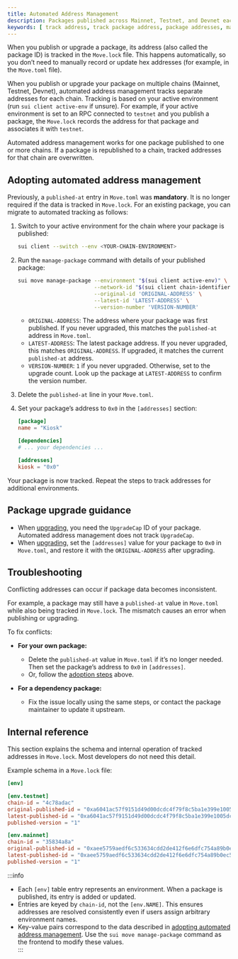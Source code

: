 ```yaml
---
title: Automated Address Management
description: Packages published across Mainnet, Testnet, and Devnet each have different addresses. Automated address management tracks these addresses for you.
keywords: [ track address, track package address, package addresses, managing package addresses, managing addresses, tracking addresses, tracking packages, tracking mainnet address, track mainnet address, track testnet address, tracking testnet address, track devnet address, tracking devnet address, conflicting addresses, conflicting package addresses ] 
---
```


When you publish or upgrade a package, its address (also called the package ID) is tracked in the `Move.lock` file. This happens automatically, so you don’t need to manually record or update hex addresses (for example, in the `Move.toml` file).  

When you publish or upgrade your package on multiple chains (Mainnet, Testnet, Devnet), automated address management tracks separate addresses for each chain. Tracking is based on your active environment (run `sui client active-env` if unsure). For example, if your active environment is set to an RPC connected to `testnet` and you publish a package, the `Move.lock` records the address for that package and associates it with `testnet`.  

Automated address management works for one package published to one or more chains. If a package is republished to a chain, tracked addresses for that chain are overwritten.

## Adopting automated address management

Previously, a `published-at` entry in `Move.toml` was **mandatory**. It is no longer required if the data is tracked in `Move.lock`. For an existing package, you can migrate to automated tracking as follows:

1. Switch to your active environment for the chain where your package is published:  

   ```sh
   sui client --switch --env <YOUR-CHAIN-ENVIRONMENT>
   ```

2. Run the `manage-package` command with details of your published package:  

   ```sh
   sui move manage-package --environment "$(sui client active-env)" \
                           --network-id "$(sui client chain-identifier)" \
                           --original-id 'ORIGINAL-ADDRESS' \
                           --latest-id 'LATEST-ADDRESS' \
                           --version-number 'VERSION-NUMBER'
   ```

   - `ORIGINAL-ADDRESS`: The address where your package was first published. If you never upgraded, this matches the `published-at` address in `Move.toml`.  
   - `LATEST-ADDRESS`: The latest package address. If you never upgraded, this matches `ORIGINAL-ADDRESS`. If upgraded, it matches the current `published-at` address.  
   - `VERSION-NUMBER`: `1` if you never upgraded. Otherwise, set to the upgrade count. Look up the package at `LATEST-ADDRESS` to confirm the version number.  

3. Delete the `published-at` line in your `Move.toml`.  
4. Set your package’s address to `0x0` in the `[addresses]` section:  

   ```toml
   [package]
   name = "Kiosk"

   [dependencies]
   # ... your dependencies ...

   [addresses]
   kiosk = "0x0"
   ```

Your package is now tracked. Repeat the steps to track addresses for additional environments.

## Package upgrade guidance

- When [upgrading](./upgrade#upgrade-requirements), you need the `UpgradeCap` ID of your package. Automated address management does not track `UpgradeCap`.  
- When [upgrading](./upgrade#example), set the `[addresses]` value for your package to `0x0` in `Move.toml`, and restore it with the `ORIGINAL-ADDRESS` after upgrading.  

## Troubleshooting

Conflicting addresses can occur if package data becomes inconsistent.  

For example, a package may still have a `published-at` value in `Move.toml` while also being tracked in `Move.lock`. The mismatch causes an error when publishing or upgrading.  

To fix conflicts:  

- **For your own package:**  
  - Delete the `published-at` value in `Move.toml` if it’s no longer needed. Then set the package’s address to `0x0` in `[addresses]`.  
  - Or, follow the [adoption steps](#adopting-automated-address-management) above.  

- **For a dependency package:**  
  - Fix the issue locally using the same steps, or contact the package maintainer to update it upstream.  

## Internal reference

This section explains the schema and internal operation of tracked addresses in `Move.lock`. Most developers do not need this detail.  

Example schema in a `Move.lock` file:  

```toml
[env]

[env.testnet]
chain-id = "4c78adac"
original-published-id = "0xa6041ac57f9151d49d00dcdc4f79f8c5ba1e399e1005dcb0fdd1c8632020d5a6"
latest-published-id = "0xa6041ac57f9151d49d00dcdc4f79f8c5ba1e399e1005dcb0fdd1c8632020d5a6"
published-version = "1"

[env.mainnet]
chain-id = "35834a8a"
original-published-id = "0xaee5759aedf6c533634cdd2de412f6e6dfc754a89b0ec554a73597348f334477"
latest-published-id = "0xaee5759aedf6c533634cdd2de412f6e6dfc754a89b0ec554a73597348f334477"
published-version = "1"
```

:::info
- Each `[env]` table entry represents an environment. When a package is published, its entry is added or updated.  
- Entries are keyed by `chain-id`, not the `[env.NAME]`. This ensures addresses are resolved consistently even if users assign arbitrary environment names.  
- Key-value pairs correspond to the data described in [adopting automated address management](#adopting-automated-address-management). Use the `sui move manage-package` command as the frontend to modify these values.  
:::
